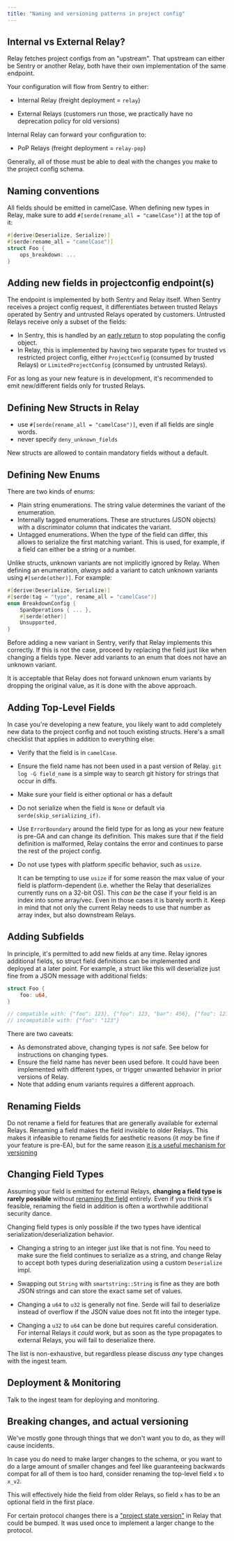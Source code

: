 ```yaml
---
title: "Naming and versioning patterns in project config"
---
```


## Internal vs External Relay?

Relay fetches project configs from an "upstream". That upstream can either be Sentry or another Relay, both have their own implementation of the same endpoint.

Your configuration will flow from Sentry to either:

- Internal Relay (freight deployment = `relay`)

- External Relays (customers run those, we practically have no deprecation policy for old versions)

Internal Relay can forward your configuration to:

- PoP Relays (freight deployment = `relay-pop`)

Generally, all of those must be able to deal with the changes you make to the project config schema.

## Naming conventions

All fields should be emitted in camelCase. When defining new types in Relay, make sure to add `#[serde(rename_all = "camelCase")]` at the top of it:

```rust
#[derive(Deserialize, Serialize)]
#[serde(rename_all = "camelCase")]
struct Foo {
    ops_breakdown: ...
}
```

## Adding new fields in projectconfig endpoint(s)

The endpoint is implemented by both Sentry and Relay itself. When Sentry receives a project config request, it differentiates between trusted Relays operated by Sentry and untrusted Relays operated by customers. Untrusted Relays receive only a subset of the fields: 

- In Sentry, this is handled by an [early return](https://github.com/getsentry/sentry/blob/b1434710fff9d8f90c99668bcc958ed1ee52b66e/src/sentry/relay/config.py#L165-L167) to stop populating the config object.
- In Relay, this is implemented by having two separate types for trusted vs restricted project config, either `ProjectConfig` (consumed by trusted Relays) or `LimitedProjectConfig` (consumed by untrusted Relays).

For as long as your new feature is in development, it's recommended to emit new/different fields only for trusted Relays. 

## Defining New Structs in Relay

- use `#[serde(rename_all = "camelCase")]`, even if all fields are single words.
- never specify `deny_unknown_fields`

New structs are allowed to contain mandatory fields without a default.

## Defining New Enums

There are two kinds of enums:

- Plain string enumerations. The string value determines the variant of the enumeration.
- Internally tagged enumerations. These are structures (JSON objects) with a discriminator column that indicates the variant.
- Untagged enumerations. When the type of the field can differ, this allows to serialize the first matching variant. This is used, for example, if a field can either be a string or a number.

Unlike structs, unknown variants are not implicitly ignored by Relay. When defining an enumeration, *always* add a variant to catch unknown variants using `#[serde(other)]`. For example:

```rust
#[derive(Deserialize, Serialize)]
#[serde(tag = "type", rename_all = "camelCase")]
enum BreakdownConfig {
    SpanOperations { ... },
    #[serde(other)]
    Unsupported,
}
```

Before adding a new variant in Sentry, verify that Relay implements this correctly. If this is not the case, proceed by replacing the field just like when changing a fields type. Never add variants to an enum that does not have an unknown variant.

It is acceptable that Relay does not forward unknown enum variants by dropping the original value, as it is done with the above approach.

## Adding Top-Level Fields

In case you're developing a new feature, you likely want to add completely new data to the project config and not touch existing structs. Here's a small checklist that applies in addition to everything else:

- Verify that the field is in `camelCase`.
- Ensure the field name has not been used in a past version of Relay. `git log -G field_name` is a simple way to search git history for strings that occur in diffs.
- Make sure your field is either optional or has a default
- Do not serialize when the field is `None` or default via `serde(skip_serializing_if)`.
- Use `ErrorBoundary` around the field type for as long as your new feature is pre-GA and can change its definition. This makes sure that if the field definition is malformed, Relay contains the error and continues to parse the rest of the project config.
- Do not use types with platform specific behavior, such as `usize`.

  It can be tempting to use `usize` if for some reason the max value of your field is platform-dependent (i.e. whether the Relay that deserializes currently runs on a 32-bit OS). This *can be* the case if your field is an index into some array/vec. Even in those cases it is barely worth it. Keep in mind that not only the current Relay needs to use that number as array index, but also downstream Relays.

## Adding Subfields

In principle, it's permitted to add new fields at any time. Relay ignores additional fields, so struct field definitions can be implemented and deployed at a later point. For example, a struct like this will deserialize just fine from a JSON message with additional fields:

```rust
struct Foo {
    foo: u64,
}

// compatible with: {"foo": 123}, {"foo": 123, "bar": 456}, {"foo": 123, ...}
// incompatible with: {"foo": "123"}
```

There are two caveats:

- As demonstrated above, changing types is *not* safe. See below for instructions on changing types.
- Ensure the field name has never been used before. It could have been implemented with different types, or trigger unwanted behavior in prior versions of Relay.
- Note that adding enum variants requires a different approach.

## Renaming Fields

Do not rename a field for features that are generally available for external Relays. Renaming a field makes the field invisible to older Relays. This makes it infeasible to rename fields for aesthetic reasons (it *may* be fine if your feature is pre-EA), but for the same reason [it is a useful mechanism for versioning](#breaking-changes-and-actual-versioning)

## Changing Field Types

Assuming your field is emitted for external Relays, **changing a field type is rarely possible** without [renaming the field](#breaking-changes-and-actual-versioning) entirely. Even if you think it's feasible, renaming the field in addition is often a worthwhile additional security dance.

Changing field types is only possible if the two types have identical serialization/deserialization behavior.

* Changing a string to an integer just like that is not fine. You need to make
  sure the field continues to serialize as a string, and change Relay to accept
  both types during deserialization using a custom `Deserialize` impl.

* Swapping out `String` with `smartstring::String` is fine as they are both
  JSON strings and can store the exact same set of values.

* Changing a `u64` to `u32` is generally not fine. Serde will fail to
  deserialize instead of overflow if the JSON value does not fit into the
  integer type.

* Changing a `u32` to `u64` can be done but requires careful consideration. For
  internal Relays it *could work*, but as soon as the type propagates to
  external Relays, you will fail to deserialize there.

The list is non-exhaustive, but regardless please discuss *any* type changes
with the ingest team.

## Deployment & Monitoring

Talk to the ingest team for deploying and monitoring.

## Breaking changes, and actual versioning

We've mostly gone through things that we don't want you to do, as they will cause incidents.

In case you do need to make larger changes to the schema, or you want to do a large amount of smaller changes and feel like guaranteeing backwards compat for all of them is too hard, consider renaming the top-level field `x` to `x_v2`.

This will effectively hide the field from older Relays, so field `x` has to be an optional field in the first place.

For certain protocol changes there is a ["project state
version"](https://github.com/getsentry/relay/blob/3933cd6ccd59c3270f56853ffbc8678b219e44e6/relay-server/src/actors/project_upstream.rs#L25-L34)
in Relay that could be bumped. It was used once to implement a larger change to
the protocol.
